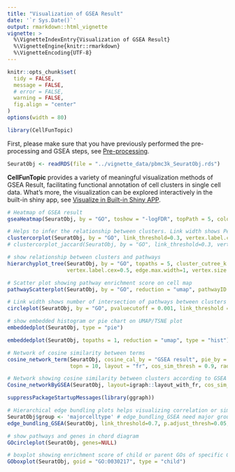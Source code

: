 ```yaml
---
title: "Visualization of GSEA Result"
date: '`r Sys.Date()`'
output: rmarkdown::html_vignette
vignette: >
  %\VignetteIndexEntry{Visualization of GSEA Result}
  %\VignetteEngine{knitr::rmarkdown}
  %\VignetteEncoding{UTF-8}
---
```



```r
knitr::opts_chunk$set(
  tidy = FALSE,
  message = FALSE,
  # error = FALSE,
  warning = FALSE,
  fig.align = "center"
)
options(width = 80)
```


```r
library(CellFunTopic)
```

First, please make sure that you have previously performed the pre-processing and GSEA steps, see [Pre-processing](Pre-processing.html).

```r
SeuratObj <- readRDS(file = "../vignette_data/pbmc3k_SeuratObj.rds")
```

**CellFunTopic** provides a variety of meaningful visualization methods of GSEA Result, facilitating functional annotation of cell clusters in single cell data. What's more, the visualization can be explored interactively in the built-in shiny app, see [Visualize in Built-in Shiny APP](shiny_app.html).

```r
# Heatmap of GSEA result
gseaHeatmap(SeuratObj, by = "GO", toshow = "-logFDR", topPath = 5, colour = "Greens", fontsize_row = 7)
```

```r
# Helps to infer the relationship between clusters. Link width shows Pearson correlation or Jaccard coefficient between clusters, calculated with GSEA result. Node size indicates cell number of each cluster.
clustercorplot(SeuratObj, by = "GO", link_threshold=0.3, vertex.label.cex=1, weight.scale=T)
# clustercorplot_jaccard(SeuratObj, by = "GO", link_threshold=0.3, vertex.label.cex=1, weight.scale=T)
```

```r
# show relationship between clusters and pathways
hierarchyplot_tree(SeuratObj, by = "GO", topaths = 5, cluster_cutree_k = 6, pathway_cutree_k = 10,
                   vertex.label.cex=0.5, edge.max.width=1, vertex.size.cex=0.7)
```

```r
# Scatter plot showing pathway enrichment score on cell map
pathwayScatterplot(SeuratObj, by = "GO", reduction = "umap", pathwayID = "GO:0030217", pointsize = 0.5, label = F)
```

```r
# Link width shows number of intersection of pathways between clusters
circleplot(SeuratObj, by = "GO", pvaluecutoff = 0.001, link_threshold = 10)
```

```r
# show embedded histogram or pie chart on UMAP/TSNE plot
embeddedplot(SeuratObj, type = "pie")
```

```r
embeddedplot(SeuratObj, topaths = 1, reduction = "umap", type = "hist")
```

```r
# Network of cosine similarity between terms
cosine_network_term(SeuratObj, cosine_cal_by = "GSEA result", pie_by = "GSEA result", GSEA_by = "GO",
                    topn = 10, layout = "fr", cos_sim_thresh = 0.9, radius = 0.1, text_size = 2)
```

```r
# Network showing cosine similarity between clusters according to GSEA result
Cosine_networkByGSEA(SeuratObj, layout=igraph::layout_with_fr, cos_sim_thresh=0.8, p.adjust_thresh=0.05, SEED=123, node.cex=6, width_range=c(0.8, 4), vertex.label.dist=0.5)
```

```r
suppressPackageStartupMessages(library(ggraph))
```

```r
# Hierarchical edge bundling plots helps visualizing correlation or similarity between clusters
SeuratObj$group <- 'majorcelltype' # edge_bundling_GSEA need major group information
edge_bundling_GSEA(SeuratObj, link_threshold=0.7, p.adjust_thresh=0.05, link_width=0.9, method='cosine similarity', node.by='seurat_clusters', group.by="group")
```


```r
# show pathways and genes in chord diagram
GOcircleplot(SeuratObj, genes=NULL)
```

```r
# boxplot showing enrichment score of child or parent GOs of specific GO
GOboxplot(SeuratObj, goid = "GO:0030217", type = "child")
```


